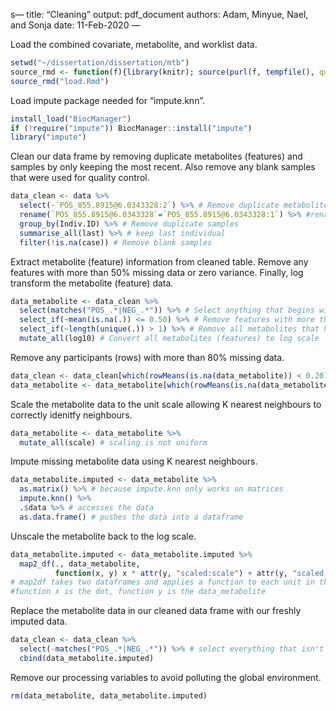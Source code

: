 s---
title: "Cleaning"
output: pdf_document
authors: Adam, Minyue, Nael, and Sonja
date: 11-Feb-2020
---

Load the combined covariate, metabolite, and worklist data.
```r
setwd("~/dissertation/dissertation/mtb")
source_rmd <- function(f){library(knitr); source(purl(f, tempfile(), quiet=TRUE))}
source_rmd("load.Rmd")
```

Load impute package needed for "impute.knn".
```r
install_load("BiocManager")
if (!require("impute")) BiocManager::install("impute")
library("impute")
```

Clean our data frame by removing duplicate metabolites (features) and samples by only keeping the most recent. Also remove any blank samples that were used for quality control.
```r
data_clean <- data %>%
  select(-`POS_855.8915@6.0343328:2`) %>% # Remove duplicate metabolite (feature)
  rename(`POS_855.8915@6.0343328`=`POS_855.8915@6.0343328:1`) %>% #renames to remove colon
  group_by(Indiv.ID) %>% # Remove duplicate samples
  summarise_all(last) %>% # keep last individual
  filter(!is.na(case)) # Remove blank samples
```

Extract metabolite (feature) information from cleaned table. Remove any features with more than 50% missing data or zero variance. Finally, log transform the metabolite (feature) data. 
```r
data_metabolite <- data_clean %>%
  select(matches("POS_.*|NEG_.*")) %>% # Select anything that begins with "POS" or "NEG"
  select_if(~mean(is.na(.)) <= 0.50) %>% # Remove features with more than 50% NA's; dot means anything that's being pushed into it
  select_if(~length(unique(.)) > 1) %>% # Remove all metabolites that have zero variance
  mutate_all(log10) # Convert all metabolites (features) to log scale
```

Remove any participants (rows) with more than 80% missing data.
```r
data_clean <- data_clean[which(rowMeans(is.na(data_metabolite)) < 0.20),]
data_metabolite <- data_metabolite[which(rowMeans(is.na(data_metabolite)) < 0.20),]
```

Scale the metabolite data to the unit scale allowing K nearest neighbours to correctly idenitfy neighbours.
```r
data_metabolite <- data_metabolite %>%
  mutate_all(scale) # scaling is not uniform
```

Impute missing metabolite data using K nearest neighbours.
```r
data_metabolite.imputed <- data_metabolite %>%
  as.matrix() %>% # because impute.knn only works on matrices
  impute.knn() %>% 
  .$data %>% # accesses the data
  as.data.frame() # pushes the data into a dataframe
```

Unscale the metabolite back to the log scale.
```r
data_metabolite.imputed <- data_metabolite.imputed %>%
  map2_df(., data_metabolite,
          function(x, y) x * attr(y, "scaled:scale") + attr(y, "scaled:center")) 
# map2df takes two dataframes and applies a function to each unit in the dataframe
#function x is the dot, function y is the data_metabolite
```

Replace the metabolite data in our cleaned data frame with our freshly imputed data.
```r
data_clean <- data_clean %>%
  select(-matches("POS_.*|NEG_.*")) %>% # select everything that isn't a metabolite
  cbind(data_metabolite.imputed)
```

Remove our processing variables to avoid polluting the global environment.
```r
rm(data_metabolite, data_metabolite.imputed)
```
